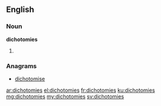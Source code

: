 ==English==

===Noun===
'''dichotomies'''

# {{plural of|dichotomy}}

===Anagrams===
* [[dichotomise#English|dichotomise]]

[[ar:dichotomies]]
[[el:dichotomies]]
[[fr:dichotomies]]
[[ku:dichotomies]]
[[mg:dichotomies]]
[[my:dichotomies]]
[[sv:dichotomies]]